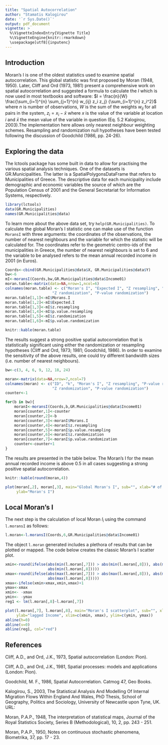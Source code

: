 ---
title: "Spatial Autocorrelation"
author: "Stamatis Kalogirou"
date: '`r Sys.Date()`'
output: pdf_document
vignette: >
  %\VignetteIndexEntry{Vignette Title} 
  %\VignetteEngine{knitr::rmarkdown}
  \usepackage[utf8]{inputenc}
---

## Introduction

Moran's I is one of the oldest statistics used to examine spatial autocorrelation. This global statistic was first proposed by Moran (1948, 1950). Later, Cliff and Ord (1973, 1981) present a comprehensive work on spatial autocorrelation and suggested a formula to calculate the $I$ which is now used in most textbooks and software: $I = \frac{n}{W} \frac{\sum_{i=1}^{n} \sum_{j=1}^{n} w_{ij} z_i z_j} {\sum_{i=1}^{n} z_i^2}$ where $n$ is number of observations, $W$ is the sum of the weights $w_{ij}$ for all pairs in the system, $z_i=x_i - \bar{x}$ where $x$ is the value of the variable at location $i$ and $\bar{x}$ the mean value of the variable in question (Eq. 5.2 Kalogirou, 2003).The implementation here allows only nearest neighbour weighting schemes. Resampling and randomization null hypotheses have been tested following the discussion of Goodchild (1986, pp. 24-26).


## Exploring the data

The lctools package has some built in data to allow for practising the various spatial analysis techniques. One of the datasets is GR.Municipalities. The latter is a SpatialPolygonsDataFrame that refers to Municipalities of Greece. The descriptive data for each municipality include demographic and economic variables the source of which are the Population Census of 2001 and the General Secretariat for Information Systems, respectively.

```{r message=FALSE}
library(lctools)
data(GR.Municipalities)
names(GR.Municipalities@data)
```

To learn more about the above data set, try `help(GR.Municipalities)`. To calculate the global Moran's I statistic one can make use of the function `MoransI` with three arguments: the coordinates of the observations, the number of nearest neighbours and the variable for which the statistic will be calculated for. The coordinates refer to the geometric centro-ids of the municipalities in Greece, the number of nearest neighbours is set to 6 and the variable to be analysed refers to the mean annual recorded income in 2001 (in Euros).

```{r}
Coords<-cbind(GR.Municipalities@data$X, GR.Municipalities@data$Y)
bw<-6
mI<-moransI(Coords,bw,GR.Municipalities@data$Income01)
moran.table<-matrix(data=NA,nrow=1,ncol=6)
colnames(moran.table) <- c("Moran's I", "Expected I", "Z resampling", "P-value resampling",
                     "Z randomization", "P-value randomization")
moran.table[1,1]<-mI$Morans.I
moran.table[1,2]<-mI$Expected.I
moran.table[1,3]<-mI$z.resampling
moran.table[1,4]<-mI$p.value.resampling
moran.table[1,5]<-mI$z.randomization
moran.table[1,6]<-mI$p.value.randomization
```

```{r, echo=FALSE, results='asis'}
knitr::kable(moran.table)
```

The results suggest a strong positive spatial autocorrelation that is statistically significant using either the randomization or resampling hypotheses (Cliff and Ord, 1973; 1981; Goodchild, 1986). In order to examine the sensitivity of the above results, one could try different bandwidth sizes (i.e. number of nearest neighbours).

```{r}
bw<-c(3, 4, 6, 9, 12, 18, 24)

moran<-matrix(data=NA,nrow=7,ncol=7)
colnames(moran) <- c("ID", "k", "Moran's I", "Z resampling", "P-value resampling",
                     "Z randomization", "P-value randomization")
counter<-1

for(b in bw){
    moranI<-moransI(Coords,b,GR.Municipalities@data$Income01)
    moran[counter,1]<-counter
    moran[counter,2]<-b
    moran[counter,3]<-moranI$Morans.I
    moran[counter,4]<-moranI$z.resampling
    moran[counter,5]<-moranI$p.value.resampling
    moran[counter,6]<-moranI$z.randomization
    moran[counter,7]<-moranI$p.value.randomization
    counter<-counter+1
}
```

The results are presented in the table below. The Moran's I for the mean annual recorded income is above 0.5 in all cases suggesting a strong positive spatial autocorrelation.

```{r, echo=FALSE, results='asis'}
knitr::kable(round(moran,4))
```
```{r fig.width = 5}
plot(moran[,2], moran[,3], main="Global Moran's I", sub="", xlab="# of neighbours", 
     ylab="Moran's I")
```

## Local Moran's I

The next step is the calculation of local Moran $I_i$ using the command `l.moransI` as follows:

```{r}
l.moran<-l.moransI(Coords,6,GR.Municipalities@data$Income01)
```

The object `l.moran` generated includes a plethora of results that can be plotted or mapped. The code below creates the classic Moran's I scatter plot.

```{r}
xmin<-round(ifelse(abs(min(l.moran[,7])) > abs(min(l.moran[,8])), abs(min(l.moran[,7])), 
                   abs(min(l.moran[,8]))))
xmax<-round(ifelse(abs(max(l.moran[,7])) > abs(max(l.moran[,8])), abs(max(l.moran[,7])), 
                   abs(max(l.moran[,8]))))
xmax<-ifelse(xmin>xmax,xmin,xmax)+1
ymax<-xmax
xmin<- -xmax
ymin<- -ymax
reg1 <- lm(l.moran[,8]~l.moran[,7])
```

```{r fig.width = 5, fig.height = 5}
plot(l.moran[,7], l.moran[,8], main="Moran's I scatterplot", sub="", xlab="Income", 
     ylab="lagged Income", xlim=c(xmin, xmax), ylim=c(ymin, ymax))
abline(h=0)
abline(v=0)
abline(reg1, col="red")
```

## References

Cliff, A.D., and Ord, J.K., 1973, Spatial autocorrelation (London: Pion).

Cliff, A.D., and Ord, J.K., 1981, Spatial processes: models and applications (London: Pion).

Goodchild, M. F., 1986, Spatial Autocorrelation. Catmog 47, Geo Books.

Kalogirou, S., 2003, The Statistical Analysis And Modelling Of Internal Migration Flows Within England And Wales, PhD Thesis, School of Geography, Politics and Sociology, University of Newcastle upon Tyne, UK. URL: \url{https://theses.ncl.ac.uk/dspace/handle/10443/204}

Moran, P.A.P., 1948, The interpretation of statistical maps, Journal of the Royal Statistics Society, Series B (Methodological), 10, 2, pp. 243 - 251.

Moran, P.A.P., 1950, Notes on continuous stochastic phenomena, Biometrika, 37, pp. 17 - 23.
